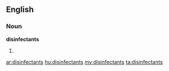 ==English==

===Noun===
'''disinfectants'''

# {{plural of|[[disinfectant]]}}

[[ar:disinfectants]]
[[hu:disinfectants]]
[[my:disinfectants]]
[[ta:disinfectants]]
